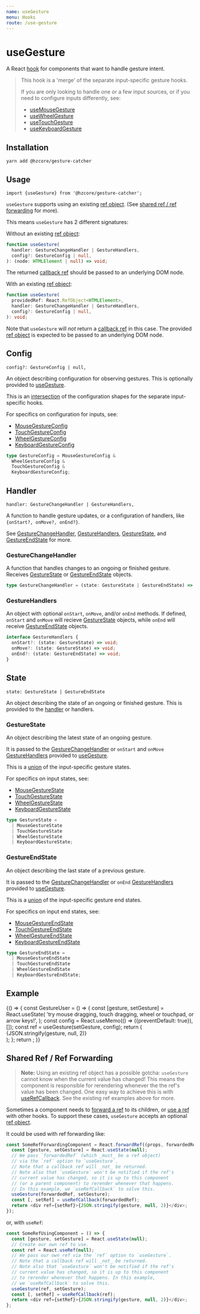 ```yaml
---
name: useGesture
menu: Hooks
route: /use-gesture
---
```



# useGesture

A React [hook] for components that want to handle gesture intent.

> This hook is a 'merge' of the separate input-specific gesture hooks.
>
> If you are only looking to handle one or a few input sources,
> or if you need to configure inputs differently, see:
>
> - [useMouseGesture]
> - [useWheelGesture]
> - [useTouchGesture]
> - [useKeyboardGesture]

## Installation

```shell
yarn add @hzcore/gesture-catcher
```

## Usage

```
import {useGesture} from '@hzcore/gesture-catcher';
```

`useGesture` supports using an existing [ref object].
(See [shared ref / ref forwarding] for more).

This means `useGesture` has 2 different signatures:

Without an existing [ref object]:

```ts
function useGesture(
  handler: GestureChangeHandler | GestureHandlers,
  config?: GestureConfig | null,
): (node: HTMLElement | null) => void;
```

The returned [callback ref] should be passed to an underlying DOM node.

With an existing [ref object]:

```ts
function useGesture(
  providedRef: React.RefObject<HTMLElement>,
  handler: GestureChangeHandler | GestureHandlers,
  config?: GestureConfig | null,
): void;
```

Note that `useGesture` will _not_ return a [callback ref] in this case.
The provided [ref object] is expected to be passed to an underlying DOM node.

## Config

`config?: GestureConfig | null,`

An object describing configuration for observing gestures.
This is optionally provided to [useGesture].

This is an [intersection] of the configuration shapes
for the separate input-specific hooks.

For specifics on configuration for inputs, see:

- [MouseGestureConfig]
- [TouchGestureConfig]
- [WheelGestureConfig]
- [KeyboardGestureConfig]

```ts
type GestureConfig = MouseGestureConfig &
  WheelGestureConfig &
  TouchGestureConfig &
  KeyboardGestureConfig;
```

## Handler

`handler: GestureChangeHandler | GestureHandlers,`

A function to handle gesture updates, or a configuration of handlers,
like `{onStart?, onMove?, onEnd?}`.

See [GestureChangeHandler], [GestureHandlers],
[GestureState], and [GestureEndState] for more.

### GestureChangeHandler

A function that handles changes to an ongoing or finished gesture.
Receives [GestureState] or [GestureEndState] objects.

```ts
type GestureChangeHandler = (state: GestureState | GestureEndState) => void;
```

### GestureHandlers

An object with optional `onStart`, `onMove`, and/or `onEnd` methods.
If defined, `onStart` and `onMove` will recieve [GestureState] objects,
while `onEnd` will receive [GestureEndState] objects.

```ts
interface GestureHandlers {
  onStart?: (state: GestureState) => void;
  onMove?: (state: GestureState) => void;
  onEnd?: (state: GestureEndState) => void;
}
```

## State

`state: GestureState | GestureEndState`

An object describing the state of an ongoing or finished gesture.
This is provided to the [handler] or handlers.

### GestureState

An object describing the latest state of an ongoing gesture.

It is passed to the [GestureChangeHandler]
or `onStart` and `onMove` [GestureHandlers] provided to [useGesture].

This is a [union] of the input-specific gesture states.

For specifics on input states, see:

- [MouseGestureState]
- [TouchGestureState]
- [WheelGestureState]
- [KeyboardGestureState]

```ts
type GestureState =
  | MouseGestureState
  | TouchGestureState
  | WheelGestureState
  | KeyboardGestureState;
```

### GestureEndState

An object describing the last state of a previous gesture.

It is passed to the [GestureChangeHandler]
or `onEnd` [GestureHandlers] provided to [useGesture].

This is a [union] of the input-specific gesture end states.

For specifics on input end states, see:

- [MouseGestureEndState]
- [TouchGestureEndState]
- [WheelGestureEndState]
- [KeyboardGestureEndState]

```ts
type GestureEndState =
  | MouseGestureEndState
  | TouchGestureEndState
  | WheelGestureEndState
  | KeyboardGestureEndState;
```

## Example

<Playground>
  {() => {
    const GestureUser = () => {
      const [gesture, setGesture] = React.useState(
        'try mouse dragging, touch dragging, wheel or touchpad, or arrow keys!',
      );
      const config = React.useMemo(() => ({preventDefault: true}), []);
      const ref = useGesture(setGesture, config);
      return (
        <div
          ref={ref}
          style={{
            display: 'flex',
            justifyContent: 'center',
            alignItems: 'center',
            width: '100%',
            height: 250,
            fontSize: '2em',
          }}
        >
          {JSON.stringify(gesture, null, 2)}
        </div>
      );
    };
    return <GestureUser />;
  }}
</Playground>

## Shared Ref / Ref Forwarding

> **Note:** Using an existing ref object has a possible gotcha:
> `useGesture` cannot know when the current value has changed!
> This means the component is responsible for rerendering
> whenever the the ref's value has been changed.
> One easy way to achieve this is with [useRefCallback].
> See the existing ref examples above for more.

Sometimes a component needs to [forward a ref] to its children,
or [use a ref][useref] with other hooks.
To support these cases, `useGesture` accepts an optional [ref object].

It could be used with ref forwarding like:

```js
const SomeRefForwardingComponent = React.forwardRef((props, forwardedRef) => {
  const [gesture, setGesture] = React.useState(null);
  // We pass `forwardedRef` (which _must_ be a ref object)
  // via the `ref` option to `useGesture`.
  // Note that a callback ref will _not_ be returned.
  // Note also that `useGesture` won't be notified if the ref's
  // current value has changed, so it is up to this component
  // (or a parent component) to rerender whenever that happens.
  // In this example, we `useRefCallback` to solve this.
  useGesture(forwardedRef, setGesture);
  const [, setRef] = useRefCallback(forwardedRef);
  return <div ref={setRef}>{JSON.stringify(gesture, null, 2)}</div>;
});
```

or, with `useRef`:

```js
const SomeRefUsingComponent = () => {
  const [gesture, setGesture] = React.useState(null);
  // Create our own ref to use.
  const ref = React.useRef(null);
  // We pass our own ref via the `ref` option to `useGesture`.
  // Note that a callback ref will _not_ be returned.
  // Note also that `useGesture` won't be notified if the ref's
  // current value has changed, so it is up to this component
  // to rerender whenever that happens. In this example,
  // we `useRefCallback` to solve this.
  useGesture(ref, setGesture);
  const [, setRef] = useRefCallback(ref);
  return <div ref={setRef}>{JSON.stringify(gesture, null, 2)}</div>;
};
```

[hook]: https://reactjs.org/docs/hooks-overview.html
[ref]: https://reactjs.org/docs/refs-and-the-dom.html
[useref]: https://reactjs.org/docs/hooks-reference.html#useref
[ref object]: https://reactjs.org/docs/refs-and-the-dom.html#accessing-refs
[callback ref]: https://reactjs.org/docs/refs-and-the-dom.html#callback-refs
[forward a ref]: https://reactjs.org/docs/forwarding-refs.html
[union]: https://www.typescriptlang.org/docs/handbook/advanced-types.html#union-types
[intersection]: https://www.typescriptlang.org/docs/handbook/advanced-types.html#intersection-types
[installation]: #installation
[usage]: #usage
[config]: #config
[handler]: #handler
[state]: #state
[example]: #example
[shared ref / ref forwarding]: #shared-ref--ref-forwarding
[usegesture]: #usage
[gesturechangehandler]: #gesturechangehandler
[gesturehandlers]: #gesturehandlers
[gestureconfig]: #gestureconfig
[gesturestate]: #gesturestate
[gestureendstate]: #gestureendstate
[userefcallback]: /use-ref-callback
[usemousegesture]: /use-mouse-gesture
[usewheelgesture]: /use-wheel-gesture
[usetouchgesture]: /use-touch-gesture
[usekeyboardgesture]: /use-keyboard-gesture
[mousegesturestate]: /use-mouse-gesture#mousegesturestate
[touchgesturestate]: /use-touch-gesture#touchgesturestate
[wheelgesturestate]: /use-wheel-gesture#wheelgesturestate
[keyboardgesturestate]: /use-keyboard-gesture#keyboardgesturestate
[mousegestureendstate]: /use-mouse-gesture#mousegestureendstate
[touchgestureendstate]: /use-touch-gesture#touchgestureendstate
[wheelgestureendstate]: /use-wheel-gesture#wheelgestureendstate
[keyboardgestureendstate]: /use-keyboard-gesture#keyboardgestureendstate
[mousegestureconfig]: /use-mouse-gesture#mousegestureconfig
[touchgestureconfig]: /use-touch-gesture#touchgestureconfig
[wheelgestureconfig]: /use-wheel-gesture#wheelgestureconfig
[keyboardgestureconfig]: /use-keyboard-gesture#keyboardgestureconfig
